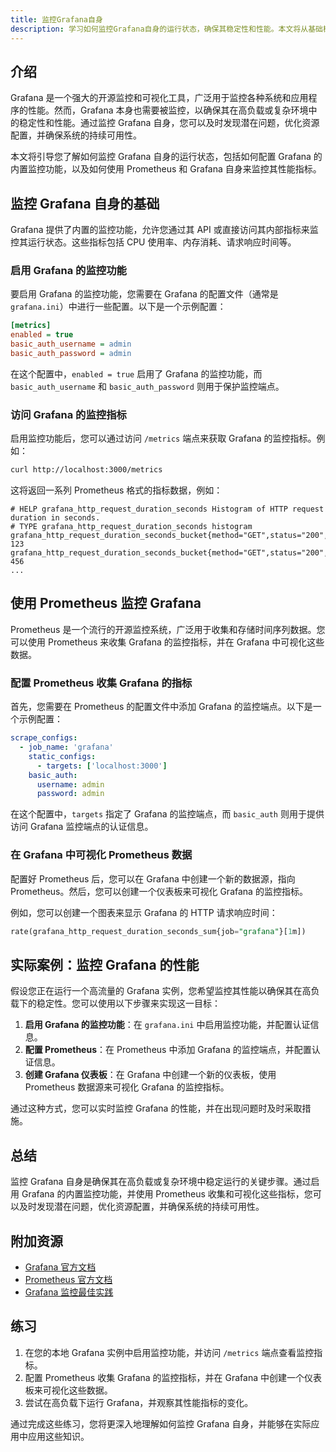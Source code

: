 ```yaml
---
title: 监控Grafana自身
description: 学习如何监控Grafana自身的运行状态，确保其稳定性和性能。本文将从基础概念入手，逐步讲解如何配置和使用Grafana的监控功能。
---
```


## 介绍

Grafana 是一个强大的开源监控和可视化工具，广泛用于监控各种系统和应用程序的性能。然而，Grafana 本身也需要被监控，以确保其在高负载或复杂环境中的稳定性和性能。通过监控 Grafana 自身，您可以及时发现潜在问题，优化资源配置，并确保系统的持续可用性。

本文将引导您了解如何监控 Grafana 自身的运行状态，包括如何配置 Grafana 的内置监控功能，以及如何使用 Prometheus 和 Grafana 自身来监控其性能指标。

## 监控 Grafana 自身的基础

Grafana 提供了内置的监控功能，允许您通过其 API 或直接访问其内部指标来监控其运行状态。这些指标包括 CPU 使用率、内存消耗、请求响应时间等。

### 启用 Grafana 的监控功能

要启用 Grafana 的监控功能，您需要在 Grafana 的配置文件（通常是 `grafana.ini`）中进行一些配置。以下是一个示例配置：

```ini
[metrics]
enabled = true
basic_auth_username = admin
basic_auth_password = admin
```

在这个配置中，`enabled = true` 启用了 Grafana 的监控功能，而 `basic_auth_username` 和 `basic_auth_password` 则用于保护监控端点。

### 访问 Grafana 的监控指标

启用监控功能后，您可以通过访问 `/metrics` 端点来获取 Grafana 的监控指标。例如：

```bash
curl http://localhost:3000/metrics
```

这将返回一系列 Prometheus 格式的指标数据，例如：

```plaintext
# HELP grafana_http_request_duration_seconds Histogram of HTTP request duration in seconds.
# TYPE grafana_http_request_duration_seconds histogram
grafana_http_request_duration_seconds_bucket{method="GET",status="200",le="0.1"} 123
grafana_http_request_duration_seconds_bucket{method="GET",status="200",le="0.2"} 456
...
```

## 使用 Prometheus 监控 Grafana

Prometheus 是一个流行的开源监控系统，广泛用于收集和存储时间序列数据。您可以使用 Prometheus 来收集 Grafana 的监控指标，并在 Grafana 中可视化这些数据。

### 配置 Prometheus 收集 Grafana 的指标

首先，您需要在 Prometheus 的配置文件中添加 Grafana 的监控端点。以下是一个示例配置：

```yaml
scrape_configs:
  - job_name: 'grafana'
    static_configs:
      - targets: ['localhost:3000']
    basic_auth:
      username: admin
      password: admin
```

在这个配置中，`targets` 指定了 Grafana 的监控端点，而 `basic_auth` 则用于提供访问 Grafana 监控端点的认证信息。

### 在 Grafana 中可视化 Prometheus 数据

配置好 Prometheus 后，您可以在 Grafana 中创建一个新的数据源，指向 Prometheus。然后，您可以创建一个仪表板来可视化 Grafana 的监控指标。

例如，您可以创建一个图表来显示 Grafana 的 HTTP 请求响应时间：

```sql
rate(grafana_http_request_duration_seconds_sum{job="grafana"}[1m])
```

## 实际案例：监控 Grafana 的性能

假设您正在运行一个高流量的 Grafana 实例，您希望监控其性能以确保其在高负载下的稳定性。您可以使用以下步骤来实现这一目标：

1. **启用 Grafana 的监控功能**：在 `grafana.ini` 中启用监控功能，并配置认证信息。
2. **配置 Prometheus**：在 Prometheus 中添加 Grafana 的监控端点，并配置认证信息。
3. **创建 Grafana 仪表板**：在 Grafana 中创建一个新的仪表板，使用 Prometheus 数据源来可视化 Grafana 的监控指标。

通过这种方式，您可以实时监控 Grafana 的性能，并在出现问题时及时采取措施。

## 总结

监控 Grafana 自身是确保其在高负载或复杂环境中稳定运行的关键步骤。通过启用 Grafana 的内置监控功能，并使用 Prometheus 收集和可视化这些指标，您可以及时发现潜在问题，优化资源配置，并确保系统的持续可用性。

## 附加资源

- [Grafana 官方文档](https://grafana.com/docs/)
- [Prometheus 官方文档](https://prometheus.io/docs/)
- [Grafana 监控最佳实践](https://grafana.com/blog/2020/02/25/grafana-monitoring-best-practices/)

## 练习

1. 在您的本地 Grafana 实例中启用监控功能，并访问 `/metrics` 端点查看监控指标。
2. 配置 Prometheus 收集 Grafana 的监控指标，并在 Grafana 中创建一个仪表板来可视化这些数据。
3. 尝试在高负载下运行 Grafana，并观察其性能指标的变化。

通过完成这些练习，您将更深入地理解如何监控 Grafana 自身，并能够在实际应用中应用这些知识。